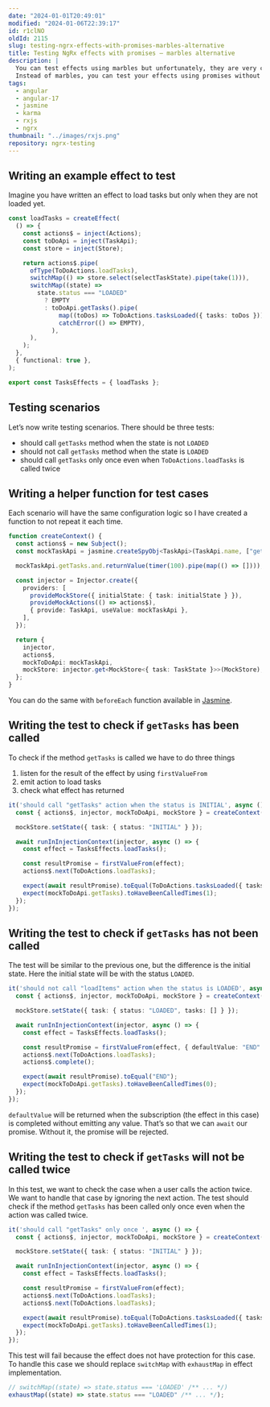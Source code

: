 ```yaml
---
date: "2024-01-01T20:49:01"
modified: "2024-01-06T22:39:17"
id: r1clNO
oldId: 2115
slug: testing-ngrx-effects-with-promises-marbles-alternative
title: Testing NgRx effects with promises – marbles alternative
description: |
  You can test effects using marbles but unfortunately, they are very complicated.
  Instead of marbles, you can test your effects using promises without any trade-offs.
tags:
  - angular
  - angular-17
  - jasmine
  - karma
  - rxjs
  - ngrx
thumbnail: "../images/rxjs.png"
repository: ngrx-testing
---
```



## Writing an example effect to test

Imagine you have written an effect to load tasks but only when they are not loaded yet.

```ts
const loadTasks = createEffect(
  () => {
    const actions$ = inject(Actions);
    const toDoApi = inject(TaskApi);
    const store = inject(Store);

    return actions$.pipe(
      ofType(ToDoActions.loadTasks),
      switchMap(() => store.select(selectTaskState).pipe(take(1))),
      switchMap((state) =>
        state.status === "LOADED"
          ? EMPTY
          : toDoApi.getTasks().pipe(
              map((toDos) => ToDoActions.tasksLoaded({ tasks: toDos })),
              catchError(() => EMPTY),
            ),
      ),
    );
  },
  { functional: true },
);

export const TasksEffects = { loadTasks };
```

## Testing scenarios

Let’s now write testing scenarios. There should be three tests:

- should call `getTasks` method when the state is not `LOADED`
- should not call `getTasks` method when the state is `LOADED`
- should call `getTasks` only once even when `ToDoActions.loadTasks` is called twice

## Writing a helper function for test cases

Each scenario will have the same configuration logic so I have created a function to not repeat it each time.

```ts
function createContext() {
  const actions$ = new Subject();
  const mockTaskApi = jasmine.createSpyObj<TaskApi>(TaskApi.name, ["getTasks"]);

  mockTaskApi.getTasks.and.returnValue(timer(100).pipe(map(() => [])));

  const injector = Injector.create({
    providers: [
      provideMockStore({ initialState: { task: initialState } }),
      provideMockActions(() => actions$),
      { provide: TaskApi, useValue: mockTaskApi },
    ],
  });

  return {
    injector,
    actions$,
    mockToDoApi: mockTaskApi,
    mockStore: injector.get<MockStore<{ task: TaskState }>>(MockStore),
  };
}
```

<Note type="HELPFUL">

You can do the same with `beforeEach` function available in [Jasmine](https://jasmine.github.io/api/3.5/global.html#beforeEach).

</Note>

## Writing the test to check if `getTasks` has been called

To check if the method `getTasks` is called we have to do three things

1. listen for the result of the effect by using `firstValueFrom`
1. emit action to load tasks
1. check what effect has returned

```ts
it('should call "getTasks" action when the status is INITIAL', async () => {
  const { actions$, injector, mockToDoApi, mockStore } = createContext();

  mockStore.setState({ task: { status: "INITIAL" } });

  await runInInjectionContext(injector, async () => {
    const effect = TasksEffects.loadTasks();

    const resultPromise = firstValueFrom(effect);
    actions$.next(ToDoActions.loadTasks);

    expect(await resultPromise).toEqual(ToDoActions.tasksLoaded({ tasks: [] }));
    expect(mockToDoApi.getTasks).toHaveBeenCalledTimes(1);
  });
});
```

## Writing the test to check if `getTasks` has not been called

The test will be similar to the previous one, but the difference is the initial state. Here the initial state will be with the status `LOADED`.

```ts
it('should not call "loadItems" action when the status is LOADED', async () => {
  const { actions$, injector, mockToDoApi, mockStore } = createContext();

  mockStore.setState({ task: { status: "LOADED", tasks: [] } });

  await runInInjectionContext(injector, async () => {
    const effect = TasksEffects.loadTasks();

    const resultPromise = firstValueFrom(effect, { defaultValue: "END" });
    actions$.next(ToDoActions.loadTasks);
    actions$.complete();

    expect(await resultPromise).toEqual("END");
    expect(mockToDoApi.getTasks).toHaveBeenCalledTimes(0);
  });
});
```

<Note type="IMPORTANT">

`defaultValue` will be returned when the subscription (the effect in this case) is completed without emitting any value. That’s so that we can `await` our promise. Without it, the promise will be rejected.

</Note>

## Writing the test to check if `getTasks` will not be called twice

In this test, we want to check the case when a user calls the action twice.
We want to handle that case by ignoring the next action.
The test should check if the method `getTasks` has been called only once even when the action was called twice.

```ts
it('should call "getTasks" only once ', async () => {
  const { actions$, injector, mockToDoApi, mockStore } = createContext();

  mockStore.setState({ task: { status: "INITIAL" } });

  await runInInjectionContext(injector, async () => {
    const effect = TasksEffects.loadTasks();

    const resultPromise = firstValueFrom(effect);
    actions$.next(ToDoActions.loadTasks);
    actions$.next(ToDoActions.loadTasks);

    expect(await resultPromise).toEqual(ToDoActions.tasksLoaded({ tasks: [] }));
    expect(mockToDoApi.getTasks).toHaveBeenCalledTimes(1);
  });
});
```

<Note type="IMPORTANT">

This test will fail because the effect does not have protection for this case.
To handle this case we should replace `switchMap` with `exhaustMap` in effect implementation.

```ts
// switchMap((state) => state.status === 'LOADED' /** ... */)
exhaustMap((state) => state.status === "LOADED" /** ... */);
```

</Note>
